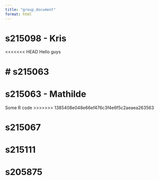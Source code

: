 ```yaml
---
title: "group_document"
format: html
---
```


# s215098 - Kris

<<<<<<< HEAD
Hello guys

# s215063
=======
# s215063 - Mathilde
Some R code
>>>>>>> 1385408e048e66ef476c3f4e6f5c2aeaea263563

# s215067

# s215111

# s205875
